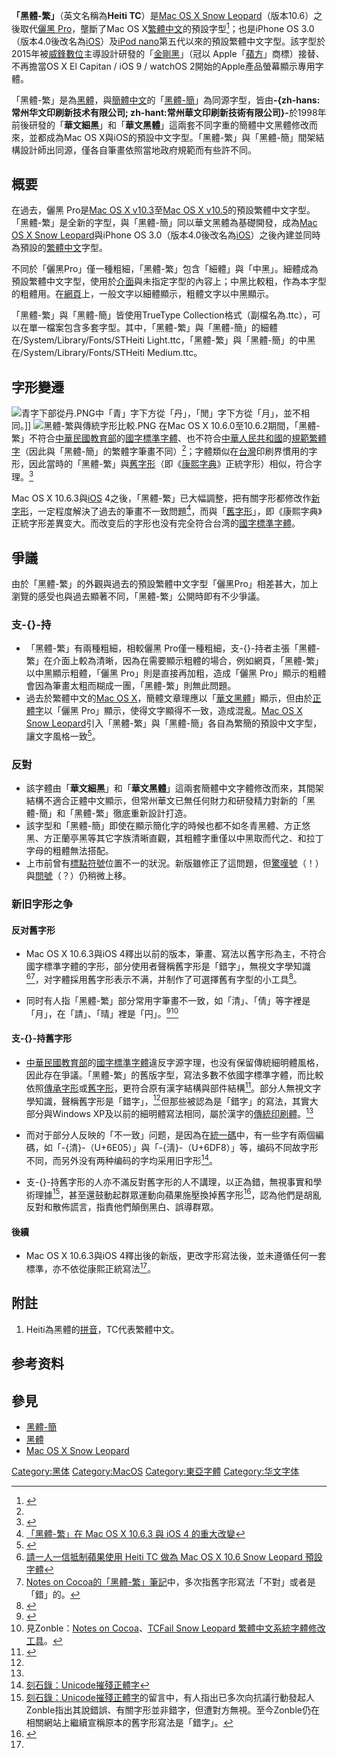 {{noteTA
|G1=IT
}}

{{Infobox font
| name             = 黑體-繁
| familyname       = 黑體
| image            = [[File:Heiti_TC.png|300px]]
| image_size       = 
| alt              = 
| style            = [[无衬线体|无衬线体]]
| classifications  = [[黑體_(字體)|黑體]]
| creator          = 
| commissioned_by  = [[蘋果公司|蘋果公司]]
| foundry          = -{zh-hans:常州华文印刷新技术有限公司; zh-hant:常州華文印刷新技術有限公司}-
| foundries        = 
| trademark        = 
| creationdate     = 
| releasedate      = 
| characters       = 
| glyphs           = 
| license          = 
| based_on         =
| variations       = 
| aka              = 
| metrically_compatible_with = 
| sample           = 
| shown_here       =
| sample_fullimage = 
| website          = 
| latest_release_version = 13.0d1e1
| latest_release_date    = 
| arabic           = 
| cyrillic         = 
| devangari        = 
| greek            = 
| hebrew           = 
| ipa              = 
| latin            = 
}}
'''「黑體-繁」'''（英文名稱為'''Heiti TC'''{{ref|r01}}）是[[Mac_OS_X_Snow_Leopard|Mac OS X Snow Leopard]]（版本10.6）之後取代[[儷黑_Pro|儷黑 Pro]]，壟斷了Mac OS X[[繁體中文|繁體中文]]的預設字型<ref>{{Cite web |url=http://www.apple.com/tw/macosx/refinements/enhancements-refinements.html |title=Apple - Mac OS X Snow Leopard - 精益求精 |accessdate=2009-09-07 |archive-date=2009-09-20 |archive-url=https://web.archive.org/web/20090920024103/http://www.apple.com/tw/macosx/refinements/enhancements-refinements.html |dead-url=no }}</ref>；也是iPhone OS 3.0（版本4.0後改名為[[iOS|iOS]]）及[[iPod_nano|iPod nano]]第五代以來的預設繁體中文字型。該字型於2015年被[[威鋒數位|威鋒數位]]主導設計研發的「[[金剛黑|金剛黑]]」（冠以 Apple「[[蘋方|蘋方]]」商標）接替、不再擔當OS X El Capitan / iOS 9 / watchOS 2開始的Apple產品螢幕顯示專用字體。

「黑體-繁」是為[[黑體_(字體)|黑體]]，與[[簡體中文|簡體中文]]的「[[黑體-簡|黑體-簡]]」為同源字型，皆由'''-{zh-hans:常州华文印刷新技术有限公司; zh-hant:常州華文印刷新技術有限公司}-'''於1998年前後研發的「'''華文細黑'''」和「'''華文黑體'''」這兩套不同字重的簡體中文黑體修改而來，並都成為Mac OS X與iOS的預設中文字型。「黑體-繁」與「黑體-簡」間架結構設計師出同源，僅各自筆畫依照當地政府規範而有些許不同。

==概要==
在過去，儷黑 Pro是[[Mac_OS_X_v10.3|Mac OS X v10.3]]至[[Mac_OS_X_v10.5|Mac OS X v10.5]]的預設繁體中文字型。「黑體-繁」是全新的字型，與「黑體-簡」同以華文黑體為基礎開發，成為[[Mac_OS_X_Snow_Leopard|Mac OS X Snow Leopard]]與iPhone OS 3.0（版本4.0後改名為[[iOS|iOS]]）之後內建並同時為預設的[[繁體中文|繁體中文]]字型。

不同於「儷黑Pro」僅一種粗細，「黑體-繁」包含「細體」與「中黑」。細體成為預設繁體中文字型，使用於[[圖形使用者介面|介面]]與未指定字型的內容上；中黑比較粗，作為本字型的粗體用。在[[網頁|網頁]]上，一般文字以細體顯示，粗體文字以中黑顯示。

「黑體-繁」與「黑體-簡」皆使用TrueType Collection格式（副檔名為.ttc），可以在單一檔案包含多套字型。其中，「黑體-繁」與「黑體-簡」的細體在/System/Library/Fonts/STHeiti Light.ttc，「黑體-繁」與「黑體-簡」的中黑在/System/Library/Fonts/STHeiti Medium.ttc。

==字形變遷==

[[File:青字下部從丹.PNG|thumb]]中「青」字下方從「丹」，「閒」字下方從「月」，並不相同。]]
[[File:黑體-繁與傳統字形比較.PNG|thumb]]
在Mac OS X 10.6.0至10.6.2期間，「黑體-繁」不符合[[中華民國教育部|中華民國教育部]]的[[國字標準字體|國字標準字體]]、也不符合[[中華人民共和國|中華人民共和國]]的[[新字形|規範繁體字]]（因此與「黑體-簡」的繁體字筆畫不同）<ref name="good"></ref>；字體類似在[[台灣|台灣]]印刷界慣用的字形，因此當時的「黑體-繁」與[[舊字形|舊字形]]（即《[[康熙字典|康熙字典]]》正統字形）相似，符合字理。<ref name="mingback">{{Cite web |url=http://founder.acgvlyric.org/iu/doku.php/%E8%AA%AA%E6%96%87:%E5%AE%8B%E9%AB%94%E6%BB%BE%E8%9B%8B_%E9%82%84%E6%88%91%E7%B4%B0%E6%98%8E |title=刻石錄：宋體滾蛋，還我細明 |accessdate=2013-08-30 |archive-date=2015-02-21 |archive-url=https://web.archive.org/web/20150221225914/http://founder.acgvlyric.org/iu/doku.php/%E8%AA%AA%E6%96%87:%E5%AE%8B%E9%AB%94%E6%BB%BE%E8%9B%8B_%E9%82%84%E6%88%91%E7%B4%B0%E6%98%8E |dead-url=no }}</ref>

Mac OS X 10.6.3與[[iOS|iOS]] 4之後，「黑體-繁」已大幅調整，把有關字形都修改作[[新字形|新字形]]，一定程度解決了過去的筆畫不一致問題<ref>[http://www.mobile01.com/topicdetail.php?f=482&t=1494961 「黑體-繁」在 Mac OS X 10.6.3 與 iOS 4 的重大改變]</ref>，而與「[[舊字形|舊字形]]」，即《康熙字典》正統字形差異变大。而改变后的字形也没有完全符合台湾的[[國字標準字體|國字標準字體]]。

==爭議==
由於「黑體-繁」的外觀與過去的預設繁體中文字型「儷黑Pro」相差甚大，加上瀏覽的感受也與過去顯著不同，「黑體-繁」公開時即有不少爭議。

===支-{}-持===
*「黑體-繁」有兩種粗細，相較儷黑 Pro僅一種粗細，支-{}-持者主張「黑體-繁」在介面上較為清晰，因為在需要顯示粗體的場合，例如網頁，「黑體-繁」以中黑顯示粗體，「儷黑 Pro」則是直接再加粗，造成「儷黑 Pro」顯示的粗體會因為筆畫太粗而糊成一團，「黑體-繁」則無此問題。
*過去於繁體中文的[[Mac_OS_X|Mac OS X]]，簡體文章理應以「[[華文黑體|華文黑體]]」顯示，但由於[[正體字|正體字]]以「儷黑 Pro」顯示，使得文字顯得不一致，造成混亂。[[Mac_OS_X_Snow_Leopard|Mac OS X Snow Leopard]]引入「黑體-繁」與「黑體-簡」各自為繁簡的預設中文字型，讓文字風格一致<ref name="good">{{Cite web |url=http://chita.us/community/viewtopic.php?f=9&t=8736 |title=黑體-繁，其實是個好字型 |accessdate=2018-01-06 |archive-date=2009-09-07 |archive-url=https://web.archive.org/web/20090907090638/http://chita.us/community/viewtopic.php?f=9&t=8736 |dead-url=no }}</ref>。

===反對===
*該字體由「'''華文細黑'''」和「'''華文黑體'''」這兩套簡體中文字體修改而來，其間架結構不適合正體中文顯示，但常州華文已無任何財力和研發精力對新的「黑體-簡」和「黑體-繁」徹底重新設計打造。
*該字型和「黑體-簡」即使在顯示簡化字的時候也都不如冬青黑體、方正悠黑、方正蘭亭黑等其它字族清晰直觀，其粗體字重僅以中黑取而代之、和拉丁字母的粗體無法搭配。
*上市前曾有[[標點符號|標點符號]]位置不一的狀況。新版雖修正了這問題，但[[驚嘆號|驚嘆號]]（！）與[[問號|問號]]（？）仍稍微上移。

===新旧字形之争===
==== 反对舊字形 ====
* Mac OS X 10.6.3與iOS 4釋出以前的版本，筆畫、寫法以舊字形為主，不符合國字標準字體的字形，部分使用者聲稱舊字形是「錯字」，無視文字學知識<ref>[http://cocoa.zonble.net/post/125720895/heiti-tc-mac-os-x-10-6-snow-leopard 請一人一信抵制蘋果使用 Heiti TC 做為 Mac OS X 10.6 Snow Leopard 預設字體]</ref><ref>[http://cocoa.zonble.net/tagged/Heiti-TC Notes on Cocoa的「黑體-繁」筆記]中，多次指舊字形寫法「不對」或者是「錯」的。</ref>，对字體採用舊字形表示不满，并制作了可選擇舊有字型的小工具<ref name="zonble2">{{Cite web |url=http://zonble.github.com/tcfail/ |title=TCFail - Snow Leopard 繁體中文系統字體修改工具 |accessdate=2009-09-07 |archive-date=2013-01-28 |archive-url=https://web.archive.org/web/20130128170604/http://zonble.github.com/tcfail/ |dead-url=no }}</ref>。

* 同时有人指「黑體-繁」部分常用字筆畫不一致，如「清」、「倩」等字裡是「月」，在「請」、「晴」裡是「円」。<ref name="fix3">{{Cite web |url=http://fixhei.monoceroi.com/ |title=Apple, please fix Heiti TC |accessdate=2009-09-16 |archive-date=2009-09-23 |archive-url=https://web.archive.org/web/20090923042907/http://fixhei.monoceroi.com/ |dead-url=no }}</ref><ref name="cocoa2">見Zonble：[http://cocoa.zonble.net/tagged/Heiti_Tc Notes on Cocoa]、[http://zonble.github.io/tcfail/ TCFail Snow Leopard 繁體中文系統字體修改工具]。</ref><!-- 注释出：[[File:Snow_Leopard_Desktop.png|thumb]]使用'''黑體-繁'''為預設繁體中文字型。]] -->

====支-{}-持舊字形====
* [[中華民國教育部|中華民國教育部]]的[[國字標準字體|國字標準字體]]違反字源字理，也没有保留傳統細明體風格，因此存在爭議。「黑體-繁」的舊版字型，寫法多數不依國字標準字體，而比較依照[[傳承字形|傳承字形]]或[[舊字形|舊字形]]，更符合原有漢字結構與部件結構<ref name="pkucn">{{Cite web|url=http://www.pkucn.com/forum.php?mod=viewthread&tid=244288&page=1|title=北大中文論壇：蘋果的新字型 - 黑體繁 Heiti TC|accessdate=2013-06-02|language=zh|archiveurl=https://web.archive.org/web/20160304091934/http://www.pkucn.com/forum.php?mod=viewthread&tid=244288&page=1|archivedate=2016-03-04|deadurl=yes}}</ref>。部分人無視文字學知識，聲稱舊字形是「錯字」，<ref name="mingback" />但那些被認為是「錯字」的寫法，其實大部分與Windows XP及以前的細明體寫法相同，屬於漢字的[[傳承字形|傳統印刷體]]。<ref name="mingback" />

* 而对于部分人反映的「不一致」问题，是因為在[[統一碼|統一碼]]中，有一些字有兩個編碼，如「-{清}-（U+6E05）」與「-{淸}-（U+6DF8）」等，编码不同故字形不同，而另外没有两种编码的字均采用旧字形<ref>[http://founder.acgvlyric.org/iu/doku.php/%E8%AA%AA%E6%96%87:unicode%E6%91%A7%E6%AE%98%E6%AD%A3%E9%AB%94%E5%AD%97 刻石錄：Unicode摧殘正體字]</ref>。

* 支-{}-持舊字形的人亦不滿反對舊字形的人不講理，以正為錯，無視事實和學術理據<ref name="unicode">[https://founder.acgvlyric.org/iu/doku.php/%E8%AA%AA%E6%96%87:unicode%E6%91%A7%E6%AE%98%E6%AD%A3%E9%AB%94%E5%AD%97 刻石錄：Unicode摧殘正體字]的留言中，有人指出已多次向抗議行動發起人Zonble指出其說錯誤、有關字形並非錯字，但遭對方無視。至今Zonble仍在相關網站上繼續宣稱原本的舊字形寫法是「錯字」。</ref>，甚至還鼓動起群眾運動向蘋果施壓換掉舊字形<ref name="bad-money-drives-out-good">{{Cite web |url=https://founder.acgvlyric.org/iu/doku.php/%E8%AA%AA%E6%96%87:%E5%8A%A3%E5%AD%97%E9%A9%85%E9%80%90%E6%AD%A3%E5%AD%97 |title=刻石錄：劣字驅逐正字 |accessdate=2013-02-14 |archive-date=2017-04-18 |archive-url=https://web.archive.org/web/20170418230050/http://founder.acgvlyric.org/iu/doku.php/%E8%AA%AA%E6%96%87:%E5%8A%A3%E5%AD%97%E9%A9%85%E9%80%90%E6%AD%A3%E5%AD%97 |dead-url=no }}</ref>，認為他們是胡亂反對和散佈謊言，指責他們顛倒黑白、誤導群眾。

====後續====
* Mac OS X 10.6.3與iOS 4釋出後的新版，更改字形寫法後，並未遵循任何一套標準，亦不依從康熙正統寫法<ref name="bad-money-drives-out-good"/>。

==附註==
# {{note|r01}}Heiti為黑體的[[漢語拼音|拼音]]，TC代表繁體中文{{lang|en|'''T'''raditional '''C'''hinese}}。

== 参考资料 ==
{{reflist|2}}

==參見==
*[[黑體-簡|黑體-簡]]
*[[黑體_(字體)|黑體]]
*[[Mac_OS_X_Snow_Leopard|Mac OS X Snow Leopard]]

[[Category:黑体|Category:黑体]]
[[Category:MacOS|Category:MacOS]]
[[Category:東亞字體|Category:東亞字體]]
[[Category:华文字体|Category:华文字体]]